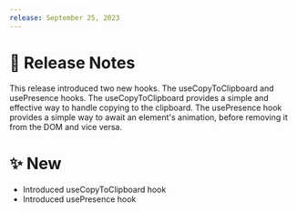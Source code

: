 ```yaml
---
release: September 25, 2023
---
```


# 🧾 Release Notes

This release introduced two new hooks. The useCopyToClipboard and usePresence hooks. The useCopyToClipboard provides a simple and effective way to handle copying to the clipboard. The usePresence hook provides a simple way to await an element's animation, before removing it from the DOM and vice versa.

# ✨ New

- Introduced useCopyToClipboard hook
- Introduced usePresence hook
